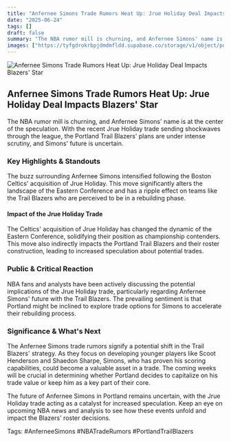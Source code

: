 ```yaml
---
title: "Anfernee Simons Trade Rumors Heat Up: Jrue Holiday Deal Impacts Blazers' Star"
date: "2025-06-24"
tags: []
draft: false
summary: "The NBA rumor mill is churning, and Anfernee Simons' name is at the center of the speculation. With the recent Jrue Holiday trade sending shockwaves through the league, the Portland Trail Blazers' plans are under intense scrutiny, and Simons' future is uncertain."
images: ["https://tyfgdrokrbpjdmdmfldd.supabase.co/storage/v1/object/public/image/2025-06-24-00-04-22-345-04-00.jpg"]
---
```




![Anfernee Simons Trade Rumors Heat Up: Jrue Holiday Deal Impacts Blazers' Star](https://tyfgdrokrbpjdmdmfldd.supabase.co/storage/v1/object/public/image/2025-06-24-00-04-22-345-04-00.jpg)

## Anfernee Simons Trade Rumors Heat Up: Jrue Holiday Deal Impacts Blazers' Star

The NBA rumor mill is churning, and Anfernee Simons' name is at the center of the speculation. With the recent Jrue Holiday trade sending shockwaves through the league, the Portland Trail Blazers' plans are under intense scrutiny, and Simons' future is uncertain.

### Key Highlights & Standouts

The buzz surrounding Anfernee Simons intensified following the Boston Celtics' acquisition of Jrue Holiday. This move significantly alters the landscape of the Eastern Conference and has a ripple effect on teams like the Trail Blazers who are perceived to be in a rebuilding phase.

#### Impact of the Jrue Holiday Trade

The Celtics' acquisition of Jrue Holiday has changed the dynamic of the Eastern Conference, solidifying their position as championship contenders. This move also indirectly impacts the Portland Trail Blazers and their roster construction, leading to increased speculation about potential trades.

### Public & Critical Reaction

NBA fans and analysts have been actively discussing the potential implications of the Jrue Holiday trade, particularly regarding Anfernee Simons' future with the Trail Blazers. The prevailing sentiment is that Portland might be inclined to explore trade options for Simons to accelerate their rebuilding process.

### Significance & What's Next

The Anfernee Simons trade rumors signify a potential shift in the Trail Blazers' strategy. As they focus on developing younger players like Scoot Henderson and Shaedon Sharpe, Simons, who has proven his scoring capabilities, could become a valuable asset in a trade. The coming weeks will be crucial in determining whether Portland decides to capitalize on his trade value or keep him as a key part of their core.

The future of Anfernee Simons in Portland remains uncertain, with the Jrue Holiday trade acting as a catalyst for increased speculation. Keep an eye on upcoming NBA news and analysis to see how these events unfold and impact the Blazers' roster decisions.

Tags: #AnferneeSimons #NBATradeRumors #PortlandTrailBlazers

